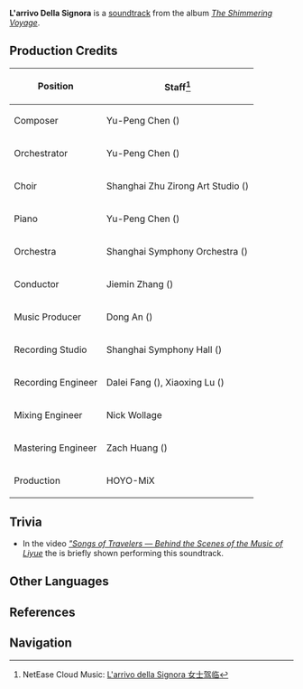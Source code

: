 {{Soundtrack Infobox
|title          =
|image          = The Shimmering Voyage.jpg
|album          = The Shimmering Voyage
|disc           = 2
|number         = 30
|featured       = GENSHIN CONCERT 2021 "Melodies of an Endless Journey" (CD)
|featured2      =
|featured3      =
|featured_disc  = B
|featured_disc2 =
|featured_disc3 =
|youtube_id     = U7LmE1oPILg
|youtube_time   = 967
|spotify_id     = 32jYZFIsfWmGaLMTNtXKPP
|played_in      = Prologue
|during         = Animated cutscene in ''[[Ending Note]]''
|domain         =
|previous       = A Cunning Trick
|next           = A Yearning Breeze
}}
'''L'arrivo Della Signora''' is a [[soundtrack]] from the album ''[[The Shimmering Voyage]]''.

==Production Credits==
{| class="wikitable" style="text-align:left; height:0.5em"
! Position
! Staff<ref>NetEase Cloud Music: [https://music.163.com/#/song?id=1861577589 L'arrivo della Signora 女士驾临]</ref>
|-
! Composer
| Yu-Peng Chen ({{zh|陈致逸}})
|-
! Orchestrator
| Yu-Peng Chen ({{zh|陈致逸}})
|-
! Choir
| Shanghai Zhu Zirong Art Studio ({{zh|上海朱梓溶艺术工作室}})
|-
! Piano
| Yu-Peng Chen ({{zh|陈致逸}})
|-
! Orchestra
| Shanghai Symphony Orchestra ({{zh|上海交响乐团}})
|-
! Conductor
| Jiemin Zhang ({{zh|张洁敏}})
|-
! Music Producer
| Dong An ({{zh|安栋}})
|-
! Recording Studio
| Shanghai Symphony Hall ({{zh|上海交响乐团音乐厅}})
|-
! Recording Engineer
| Dalei Fang ({{zh|房大磊}}), Xiaoxing Lu ({{zh|陆晓幸}})
|-
! Mixing Engineer
| Nick Wollage
|-
! Mastering Engineer
| Zach Huang ({{zh|黄巍}})
|-
! Production
| HOYO-MiX
|}

==Trivia==
* In the video [https://youtu.be/JsDRUNFAcyo ''"Songs of Travelers &mdash; Behind the Scenes of the Music of Liyue''] the {{w|Shanghai Symphony Orchestra}} is briefly shown performing this soundtrack.

==Other Languages==
{{Other Languages
|en      = L'arrivo Della Signora
|zhs     = 女士驾临
|zhs_rm  = Nǚshì Jiàlín
|zht     = 女士駕臨
|zht_rm  = Nǚshì Jiàlín
|zh_tl   = 
|ja      = アリーヴォ デラ シニョーラ
|ja_tl   = 
|ja_rm   = Ariivo Dera Shinyoora
|tr      = 
|tr_tl   = 
|it      = 
|it_tl   = 
}}

==References==
{{Reflist}}

==Navigation==
{{Soundtrack Navbox|The Shimmering Voyage}}
